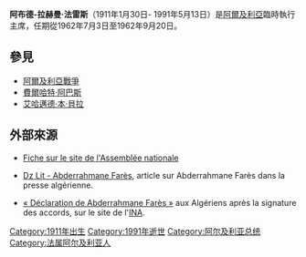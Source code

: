 {{Infobox President | name=阿布德-拉赫曼·法雷斯
 | image= Abderrahmane Farès.jpg
 | order= 阿尔及利亚临时执行委员会主席
 | term_start=1962年7月3日
 | term_end=1962年9月20日
 | predecessor=[[本·优素福·本·赫达|本·优素福·本·赫达]]
 | successor=[[费尔哈特·阿巴斯|费尔哈特·阿巴斯]]
 | birth_date={{birth date|1911|01|30|df=y}}
 | birth_place= {{flag|France}}[[法属阿尔及利亚|法属阿尔及利亚]][[贝贾亚省|贝贾亚省]][[阿马卢_(阿尔及利亚)|阿马卢]]
 | death_date={{death date and age|1991|5|13|1911|01|30|df=y}}
 | death_place={{flag|Algeria}}[[布米尔达斯省|布米尔达斯省]][[布米尔达斯|布米尔达斯]]
 | religion= [[伊斯兰教逊尼派|伊斯兰教逊尼派]]
 | party=[[民族解放阵线_(阿尔及利亚)|民族解放阵线]] 
}}

'''阿布德-拉赫曼·法雷斯'''（1911年1月30日- 1991年5月13日）是[[阿爾及利亞|阿爾及利亞]]臨時執行主席，任期從1962年7月3日至1962年9月20日。

== 參見 ==
* [[阿爾及利亞戰爭|阿爾及利亞戰爭]]
* [[費爾哈特·阿巴斯|費爾哈特·阿巴斯]]
* [[艾哈邁德·本·貝拉|艾哈邁德·本·貝拉]]

== 外部來源 ==
* [http://www.assemblee-nationale.fr/sycomore/fiche.asp?num_dept=9032 Fiche sur le site de l'Assemblée nationale] {{Wayback|url=http://www.assemblee-nationale.fr/sycomore/fiche.asp?num_dept=9032 |date=20160303165540 }}
* {{fr}} [http://dzlit.free.fr/afares.html Dz Lit - Abderrahmane Farès]{{dead link|date=2018年1月 |bot=InternetArchiveBot |fix-attempted=yes }}, article sur Abderrahmane Farès dans la presse algérienne.
* {{fr}} [http://www.ina.fr/archivespourtous/index.php?vue=notice&id_notice=CAF89039016 « Déclaration de Abderrahmane Farès »] {{Wayback|url=http://www.ina.fr/archivespourtous/index.php?vue=notice&id_notice=CAF89039016 |date=20190713105226 }}  aux Algériens après la signature des accords, sur le site de l'[[Institut_national_de_l'audiovisuel|INA]].
{{AlgerianPres}}
{{Authority control}}

[[Category:1911年出生|Category:1911年出生]]
[[Category:1991年逝世|Category:1991年逝世]]
[[Category:阿尔及利亚总统|Category:阿尔及利亚总统]]
[[Category:法属阿尔及利亚人|Category:法属阿尔及利亚人]]